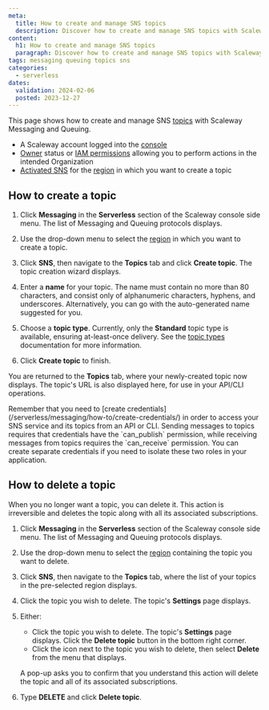 ```yaml
---
meta:
  title: How to create and manage SNS topics
  description: Discover how to create and manage SNS topics with Scaleway Messaging and Queuing. Enhance your messaging setup with this comprehensive, easy-to-follow guide.
content:
  h1: How to create and manage SNS topics
  paragraph: Discover how to create and manage SNS topics with Scaleway Messaging and Queuing! Enhance your messaging setup with this comprehensive, easy-to-follow guide.
tags: messaging queuing topics sns
categories:
  - serverless 
dates:
  validation: 2024-02-06
  posted: 2023-12-27
---
```


This page shows how to create and manage SNS [topics](/serverless/messaging/concepts/#topic/) with Scaleway Messaging and Queuing.

<Macro id="requirements" />

- A Scaleway account logged into the [console](https://console.scaleway.com/)
- [Owner](/identity-and-access-management/iam/concepts/#owner/) status or [IAM permissions](/identity-and-access-management/iam/concepts/#permission/) allowing you to perform actions in the intended Organization
- [Activated SNS](/serverless/messaging/how-to/get-started/#how-to-activate-sqs-or-sns/) for the [region](/serverless/messaging/concepts/#region/) in which you want to create a topic

## How to create a topic

1. Click **Messaging** in the **Serverless** section of the Scaleway console side menu. The list of Messaging and Queuing protocols displays.

2. Use the drop-down menu to select the [region](/serverless/messaging/concepts/#region/) in which you want to create a topic.

3. Click **SNS**, then navigate to the **Topics** tab and click **Create topic**. The topic creation wizard displays.
    <Lightbox src="scaleway-create-topic.webp" alt="" />

4. Enter a **name** for your topic. The name must contain no more than 80 characters, and consist only of alphanumeric characters, hyphens, and underscores. Alternatively, you can go with the auto-generated name suggested for you.

5. Choose a **topic type**. Currently, only the **Standard** topic type is available, ensuring at-least-once delivery. See the [topic types](/serverless/messaging/concepts/#topic-types/) documentation for more information.

6. Click **Create topic** to finish.

You are returned to the **Topics** tab, where your newly-created topic now displays. The topic's URL is also displayed here, for use in your API/CLI operations.

<Message type="tip">
Remember that you need to [create credentials](/serverless/messaging/how-to/create-credentials/) in order to access your SNS service and its topics from an API or CLI. Sending messages to topics requires that credentials have the `can_publish` permission, while receiving messages from topics requires the `can_receive` permission. You can create separate credentials if you need to isolate these two roles in your application.
</Message>

## How to delete a topic

When you no longer want a topic, you can delete it. This action is irreversible and deletes the topic along with all its associated subscriptions.

1. Click **Messaging** in the **Serverless** section of the Scaleway console side menu. The list of Messaging and Queuing protocols displays.

2. Use the drop-down menu to select the [region](/serverless/messaging/concepts/#region/) containing the topic you want to delete.

3. Click **SNS**, then navigate to the **Topics** tab, where the list of your topics in the pre-selected region displays.

4. Click the topic you wish to delete. The topic's **Settings** page displays.
    <Lightbox src="scaleway-topic-settings.webp" alt="" />

5. Either:
    - Click the topic you wish to delete. The topic's **Settings** page displays. Click the **Delete topic** button in the bottom right corner.
    - Click the <Icon name="more" /> icon next to the topic you wish to delete, then select **Delete** from the menu that displays.

    A pop-up asks you to confirm that you understand this action will delete the topic and all of its associated subscriptions.

6. Type **DELETE** and click **Delete topic**.


